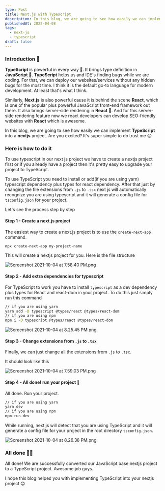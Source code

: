 ```yaml
---
type: Post
title: Next.js with Typescript
description: In this blog, we are going to see how easily we can implement TypeScript into a nextjs project. Are you excited? It's super simple to do trust me 😉.
publishedAt: 2022-04-08
tags:
  - next-js
  - typescript
draft: false
---
```


### Introduction 🥸

**TypeScript** is powerful in every way 👀. It brings type definition in **JavaScript** 🤯. **TypeScript** helps us and IDE's finding bugs while we are coding. For that, we can deploy our websites/services without any hidden bugs for the most time. I think it is the default go-to language for modern development. At least that's what I think.

Similarly, **Next.js** is also powerful cause it is behind the scene **React**, which is one of the popular plus powerful JavaScript front-end framework out there. It also brings server-side rendering in **React** 🤯. And for this server-side rendering feature now we react developers can develop SEO-friendly websites with **React** which is awesome.

In this blog, we are going to see how easily we can implement **TypeScript** into a **nextjs** project. Are you excited? It's super simple to do trust me 😉

### Here is how to do it

To use typescript in our next js project we have to create a nextjs project first or if you already have a project then it's pretty easy to upgrade your project to TypeScript.

To use TypeScript you need to install or add(if you are using yarn) typescript dependency plus types for react dependency. After that just by changing the file extensions from `.js` to `.tsx` next js will automatically recognize you are using typescript and it will generate a config file for `tsconfig.json` for your project.

Let's see the process step by step

#### Step 1 - Create a next.js project

The easiest way to create a next.js project is to use the `create-next-app` command.

```bash
npx create-next-app my-project-name
```

This will create a nextjs project for you. Here is the file structure

![Screenshot 2021-10-04 at 7.58.40 PM.png](https://cdn.hashnode.com/res/hashnode/image/upload/v1633357391580/3PvfbUgdS.png)

#### Step 2 - Add extra dependencies for typescript

For TypeScript to work you have to install `typescript` as a dev dependency plus types for React and react-dom in your project. To do this just simply run this command

```bash
// if you are using yarn
yarn add -D typescript @types/react @types/react-dom
// if you are using npm
npm i -D typescript @types/react @types/react-dom
```

![Screenshot 2021-10-04 at 8.25.45 PM.png](https://cdn.hashnode.com/res/hashnode/image/upload/v1633357636051/4wjdAwHaJ.png)

#### Step 3 - Change extensions from `.js` to `.tsx`

Finally, we can just change all the extensions from `.js` to `.tsx`.

It should look like this

![Screenshot 2021-10-04 at 7.59.03 PM.png](https://cdn.hashnode.com/res/hashnode/image/upload/v1633357422916/cn7YzDids.png)

#### Step 4 - All done! run your project 🎉

All done. Run your project.

```bash
// if you are using yarn
yarn dev
// if you are using npm
npm run dev
```

While running, next js will detect that you are using TypeScript and it will generate a config file for your project in the root directory `tsconfig.json`.

![Screenshot 2021-10-04 at 8.26.38 PM.png](https://cdn.hashnode.com/res/hashnode/image/upload/v1633357616813/iadGNIa3t.png)

### All done 🥳🎉

All done! We are successfully converted our JavaScript base nextjs project to a TypeScript project. Awesome job guys.

I hope this blog helped you with implementing TypeScript into your nextjs project 😊
